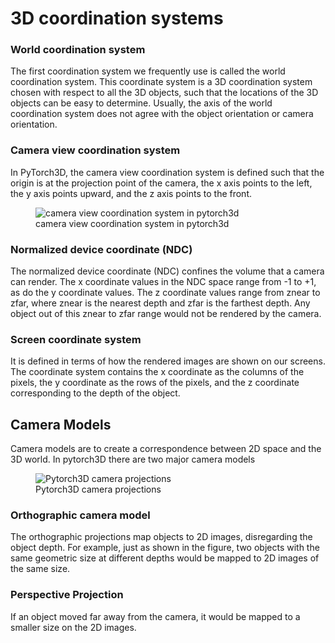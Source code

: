 # 3D coordination systems

### World coordination system
The first coordination system we frequently use is called the world coordination system. This coordinate system is a 3D coordination system chosen with respect to all the 3D objects, such that the locations of the 3D objects can be easy to determine. Usually, the axis of the world coordination system does not agree with the object orientation or camera orientation.


### Camera view coordination system
 In PyTorch3D, the camera view coordination system is defined such that the origin is at the projection point of the camera, the x axis points to the left, the y axis points upward, and the z axis points to the front.
 
 ![camera view coordination system in pytorch3d](/Images/pytorch_coord_system.png)


### Normalized device coordinate (NDC)
The normalized device coordinate (NDC) confines the volume that a camera can render. The x coordinate values in the NDC space range from -1 to +1, as do the y coordinate values. The z coordinate values range from znear to zfar, where znear is the nearest depth and zfar is the farthest depth. Any object out of this znear to zfar range would not be rendered by the camera.

### Screen coordinate system
It is defined in terms of how the rendered images are shown on our screens. The coordinate system contains the x coordinate as the columns of the pixels, the y coordinate as the rows of the pixels, and the z coordinate corresponding to the depth of the object.


## Camera Models
Camera models are to create a correspondence between 2D space and the 3D world. In pytorch3D there are two major camera models

![Pytorch3D camera projections](/Images/camera_projections.png)

### Orthographic camera model
 The orthographic projections map objects to 2D images, disregarding the object depth. For example, just as shown in the figure, two objects with the same geometric size at different depths would be mapped to 2D images of the same size.

### Perspective Projection
If an object moved far away from the camera, it would be mapped to a smaller size on the 2D images.

